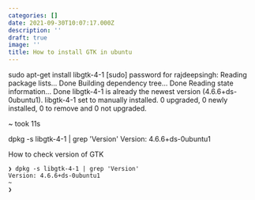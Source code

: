 ```yaml
---
categories: []
date: 2021-09-30T10:07:17.000Z
description: ''
draft: true
image: ''
title: How to install GTK in ubuntu
---
```

sudo apt-get install  libgtk-4-1
[sudo] password for rajdeepsingh: 
Reading package lists... Done
Building dependency tree... Done
Reading state information... Done
libgtk-4-1 is already the newest version (4.6.6+ds-0ubuntu1).
libgtk-4-1 set to manually installed.
0 upgraded, 0 newly installed, 0 to remove and 0 not upgraded.

~ took 11s 

dpkg -s libgtk-4-1 | grep 'Version'
Version: 4.6.6+ds-0ubuntu1


How to check version of GTK

    ❯ dpkg -s libgtk-4-1 | grep 'Version'
    Version: 4.6.6+ds-0ubuntu1
    ~ 
    ❯
